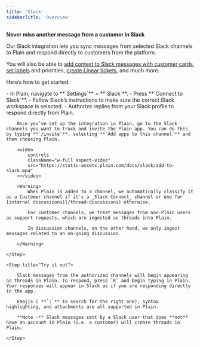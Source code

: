 ```yaml
---
title: 'Slack'
sidebarTitle: 'Overview'
---
```


**Never miss another message from a customer in Slack**

Our Slack integration lets you sync messages from selected Slack channels to Plain and respond directly to customers from the platform.

You will also be able to [add context to Slack messages with customer cards](/customer-cards), [set labels](/labels) and priorities, [create Linear tickets](/integrations/linear), and much more.

Here’s how to get started:

<Steps>
    <Step title="Connect your workspaces">
        - In Plain, navigate to **`Settings`** > **`Slack`**.
        - Press **`Connect to Slack`**.
        - Follow Slack’s instructions to make sure the correct Slack workspace is selected.
        - Authorize replies from your Slack profile to respond directly from Plain.
    </Step>
    <Step title="Add the Plain app to the channels you want to track">

        Once you’ve set up the integration in Plain, go to the Slack channels you want to track and invite the Plain app. You can do this by typing **`/invite`**, selecting **`Add apps to this channel`** and then choosing Plain.

        <video
            controls
            className="w-full aspect-video"
            src="https://static-assets.plain.com/docs/slack/add-to-slack.mp4"
        ></video>

        <Warning>
            When Plain is added to a channel, we automatically classify it as a Customer channel if it's a _Slack Connect_ channel or one for [internal discussions](/thread-discussions) otherwise.

            For customer channels, we treat messages from non-Plain users as support requests, which are ingested as threads into Plain.

            In discussion channels, on the other hand, we only ingest messages related to an on-going discussion.

        </Warning>

    </Step>

    <Step title="Try it out">

        Slack messages from the authorized channels will begin appearing as threads in Plain. To respond, press `R` and begin typing in Plain. Your responses will appear in Slack as if you are responding directly in the app.

        Emojis ( **`:`** to search for the right one), syntax highlighting, and attachments are all supported in Plain.

        **Note -** Slack messages sent by a Slack user that does **not** have an account in Plain (i.e. a customer) will create threads in Plain.

    </Step>

</Steps>
